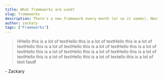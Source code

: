 ```yaml
---
title: What frameworks are used?
slug: frameworks
description: There's a new framework every month (or so it seems). Next.js, Remix.js, Solid-Start, SvelteKit are some to name a few!
author: zackary
tags: ["Frameworks"]
---
```


> HHello this is a lot of textHello this is a lot of textHello this is a lot of textHello this is a lot of textHello this is a lot of textHello this is a lot of textHello this is a lot of textHello this is a lot of textHello this is a lot of textHello this is a lot of textHello this is a lot of textello this is a lot of text
> fasdf

\- Zackary
